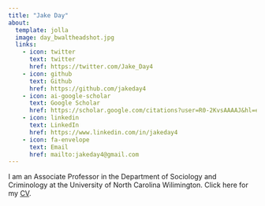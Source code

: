 ```yaml
---
title: "Jake Day"
about:
  template: jolla
  image: day_bwaltheadshot.jpg
  links:
    - icon: twitter
      text: twitter
      href: https://twitter.com/Jake_Day4
    - icon: github
      text: Github
      href: https://github.com/jakeday4
    - icon: ai-google-scholar
      text: Google Scholar
      href: https://scholar.google.com/citations?user=R0-2KvsAAAAJ&hl=en
    - icon: linkedin
      text: LinkedIn
      href: https://www.linkedin.com/in/jakeday4
    - icon: fa-envelope 
      text: Email
      href: mailto:jakeday4@gmail.com
---
```


I am an Associate Professor in the Department of Sociology and Criminology at the University of North Carolina Wilimington. Click here for my [CV](Day_CV_2022-08-24.pdf).
